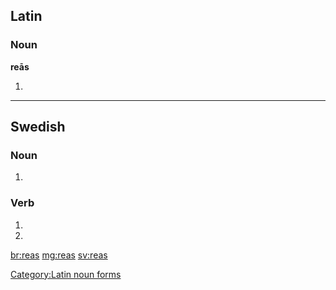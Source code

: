 ==Latin==

===Noun===
'''reās''' {{f}}

# {{inflection of|rea||acc|p|lang=la}}

[[Category:Latin noun forms]]

----

==Swedish==

===Noun===
{{head|sv|noun form}}

# {{sv-noun-form-indef-gen|rea}}

===Verb===
{{head|sv|verb form}}

# {{sv-verb-form-inf-pass|rea}}
# {{sv-verb-form-pre-pass|rea}}

[[br:reas]]
[[mg:reas]]
[[sv:reas]]